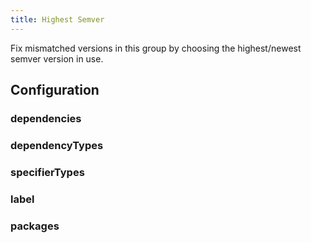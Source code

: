 ```yaml
---
title: Highest Semver
---
```



Fix mismatched versions in this group by choosing the highest/newest semver version in use.

## Configuration

### dependencies <Badge text="Optional" variant="note" />

<Dependencies />

### dependencyTypes <Badge text="Optional" variant="note" />

<DependencyTypes />

### specifierTypes <Badge text="Optional" variant="note" />

<SpecifierTypes />

### label <Badge text="Optional" variant="note" />

<Label />

### packages <Badge text="Optional" variant="note" />

<Packages />
